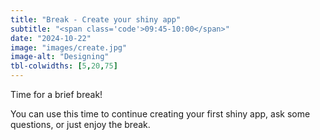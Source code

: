 ```yaml
---
title: "Break - Create your shiny app"
subtitle: "<span class='code'>09:45-10:00</span>"
date: "2024-10-22"
image: "images/create.jpg"
image-alt: "Designing"
tbl-colwidths: [5,20,75]
---
```


Time for a brief break! 

You can use this time to continue creating your first shiny app, ask some questions, or just enjoy the break.